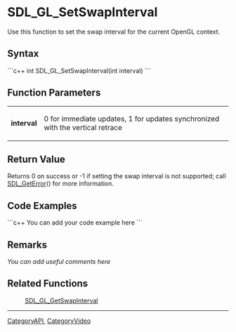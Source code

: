 <!-- pragma section-numbers off -->
<!-- pragma disable-camelcase -->

= SDL_GL_SetSwapInterval =
Use this function to set the swap interval for the current OpenGL context.


== Syntax ==
```c++
int SDL_GL_SetSwapInterval(int interval)
```

== Function Parameters ==
{|
|'''interval'''
|0 for immediate updates, 1 for updates synchronized with the vertical retrace
|}

== Return Value ==
Returns 0 on success or -1 if setting the swap interval is not supported; call [[SDL_GetError]]() for more information.

== Code Examples ==
```c++
You can add your code example here
```

== Remarks ==
''You can add useful comments here''

== Related Functions ==
:[[SDL_GL_GetSwapInterval]]

----
[[CategoryAPI]], [[CategoryVideo]]

